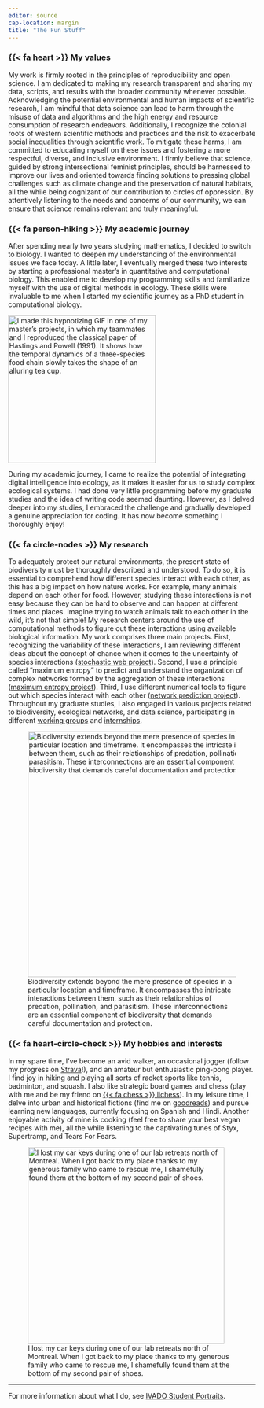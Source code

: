 ```yaml
---
editor: source
cap-location: margin
title: "The Fun Stuff"
---
```


### {{< fa heart >}} My values 

My work is firmly rooted in the principles of reproducibility and open science. I am dedicated to making my research transparent and sharing my data, scripts, and results with the broader community whenever possible. Acknowledging the potential environmental and human impacts of scientific research, I am mindful that data science can lead to harm through the misuse of data and algorithms and the high energy and resource consumption of research endeavors. Additionally, I recognize the colonial roots of western scientific methods and practices and the risk to exacerbate social inequalities through scientific work. To mitigate these harms, I am committed to educating myself on these issues and fostering a more respectful, diverse, and inclusive environment. I firmly believe that science, guided by strong intersectional feminist principles, should be harnessed to improve our lives and oriented towards finding solutions to pressing global challenges such as climate change and the preservation of natural habitats, all the while being cognizant of our contribution to circles of oppression. By attentively listening to the needs and concerns of our community, we can ensure that science remains relevant and truly meaningful.

### {{< fa person-hiking >}} My academic journey

After spending nearly two years studying mathematics, I decided to switch to biology. I wanted to deepen my understanding of the environmental issues we face today. A little later, I eventually merged these two interests by starting a professional master’s in quantitative and computational biology. This enabled me to develop my programming skills and familiarize myself with the use of digital methods in ecology. These skills were invaluable to me when I started my scientific journey as a PhD student in computational biology.  

[![I made this hypnotizing GIF in one of my master's projects, in which my teammates and I reproduced the classical paper of Hastings and Powell (1991). It shows how the temporal dynamics of a three-species food chain slowly takes the shape of an alluring tea cup.](pictures/about/figure2D.gif){width=300}](https://zenodo.org/record/4022518#.ZDq_A3ZBy3A)

During my academic journey, I came to realize the potential of integrating digital intelligence into ecology, as it makes it easier for us to study complex ecological systems. I had done very little programming before my graduate studies and the idea of writing code seemed daunting. However, as I delved deeper into my studies, I embraced the challenge and gradually developed a genuine appreciation for coding. It has now become something I thoroughly enjoy!

### {{< fa circle-nodes >}} My research 

To adequately protect our natural environments, the present state of biodiversity must be thoroughly described and understood. To do so, it is essential to comprehend how different species interact with each other, as this has a big impact on how nature works. For example, many animals depend on each other for food. However, studying these interactions is not easy because they can be hard to observe and can happen at different times and places. Imagine trying to watch animals talk to each other in the wild, it's not that simple! My research centers around the use of computational methods to figure out these interactions using available biological information. My work comprises three main projects. First, recognizing the variability of these interactions, I am reviewing different ideas about the concept of chance when it comes to the uncertainty of species interactions ([stochastic web project](https://francisbanville.github.io/projects/stochastic_food_webs/)). Second, I use a principle called "maximum entropy" to predict and understand the organization of complex networks formed by the aggregation of these interactions ([maximum entropy project](https://francisbanville.github.io/projects/maximum_entropy/)). Third, I use different numerical tools to figure out which species interact with each other ([network prediction project](https://francisbanville.github.io/projects/network_prediction/)). Throughout my graduate studies, I also engaged in various projects related to biodiversity, ecological networks, and data science, participating in different [working groups](https://francisbanville.github.io/projects/working_groups/) and [internships](https://francisbanville.github.io/projects/internships/). 

![Biodiversity extends beyond the mere presence of species in a particular location and timeframe. It encompasses the intricate interactions between them, such as their relationships of predation, pollination, and parasitism. These interconnections are an essential component of biodiversity that demands careful documentation and protection.](pictures/about/sleeping-meme.jpg){width=500}

### {{< fa heart-circle-check >}} My hobbies and interests 

In my spare time, I’ve become an avid walker, an occasional jogger (follow my progress on [<i class="fa-brands fa-strava"></i> Strava](https://www.strava.com/athletes/74694936)!), and an amateur but enthusiastic ping-pong player. I find joy in hiking and playing all sorts of racket sports like tennis, badminton, and squash. I also like strategic board games and chess (play with me and be my friend on [{{< fa chess >}} lichess](https://lichess.org/@/FrancisBanville)). In my leisure time, I delve into urban and historical fictions (find me on [<i class="fa-brands fa-goodreads"></i> goodreads](https://www.goodreads.com/user/show/108453241-francis-banvilleand)) and pursue learning new languages, currently focusing on Spanish and Hindi. Another enjoyable activity of mine is cooking (feel free to share your best vegan recipes with me), all the while listening to the captivating tunes of Styx, Supertramp, and Tears For Fears.

![I lost my car keys during one of our lab retreats north of Montreal. When I got back to my place thanks to my generous family who came to rescue me, I shamefully found them at the bottom of my second pair of shoes.](pictures/about/lord.jpg){width=400}

--- 

For more information about what I do, see [IVADO Student Portraits](https://ivado.ca/en/2022/01/10/ivado-student-portraits-francis-banville/).

